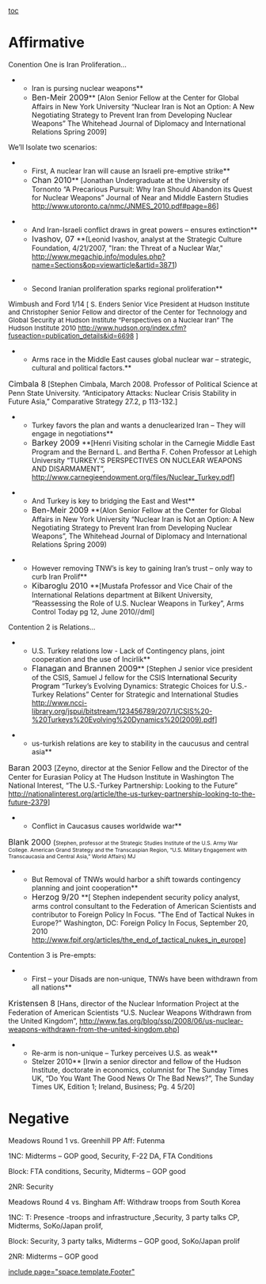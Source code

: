 [[toc]]
=Affirmative= 


Conention One is Iran Proliferation…

**Iran is pursing nuclear weapons**
**<span style="font-size: 12pt;">Ben-Meir 2009</span>** [Alon Senior Fellow at the Center for Global Affairs in New York University “Nuclear Iran is Not an Option: A New Negotiating Strategy to Prevent Iran from Developing Nuclear Weapons” The Whitehead Journal of Diplomacy and International Relations Spring 2009]

We’ll Isolate two scenarios:

**First, A nuclear Iran will cause an Israeli pre-emptive strike**
**<span style="font-size: 12pt;">Chan 2010</span>** [Jonathan Undergraduate at the University of Tornonto “A Precarious Pursuit: Why Iran Should Abandon its Quest for Nuclear Weapons” Journal of Near and Middle Eastern Studies <span style="color: windowtext; text-decoration: none; text-underline: none;">[[http://www.utoronto.ca/nmc/JNMES_2010.pdf#page=86]]</span>] 

**And Iran-Israeli conflict draws in great powers – ensures extinction**
**<span style="font-size: 12pt;">Ivashov, 07 </span>**(Leonid Ivashov, analyst at the Strategic Culture Foundation, 4/21/2007, "Iran: the Threat of a Nuclear War," <span style="color: windowtext; text-decoration: none; text-underline: none;">[[http://www.megachip.info/modules.php?name=Sections&op=viewarticle&artid=3871]]</span>)

**Second Iranian proliferation sparks regional proliferation**
Wimbush and Ford 1/14 <span style="font-size: 10.0pt; font-weight: normal;">[ S. Enders Senior Vice President at Hudson Institute and Christopher Senior Fellow and director of the Center for Technology and Global Security at Hudson Institute “Perspectives on a Nuclear Iran” The Hudson Institute 2010 [[http://www.hudson.org/index.cfm?fuseaction=publication_details&id=6698]] ] </span>

**Arms race in the Middle East causes global nuclear war – strategic, cultural and political factors.**
<span class="cite"><span style="font-size: 12pt;">Cimbala 8</span></span> [Stephen Cimbala, March 2008. Professor of Political Science at Penn State University. “Anticipatory Attacks: Nuclear Crisis Stability in Future Asia,” Comparative Strategy 27.2, p 113-132.]


**Turkey favors the plan and wants a denuclearized Iran – They will engage in negotiations**
**<span style="font-size: 12pt;">Barkey 2009 </span>**[Henri Visiting scholar in the Carnegie Middle East Program and the Bernard L. and Bertha F. Cohen Professor at Lehigh University “TURKEY.’S PERSPECTIVES ON NUCLEAR WEAPONS AND DISARMAMENT”, [[http://www.carnegieendowment.org/files/Nuclear_Turkey.pdf]]]

**And Turkey is key to bridging the East and West** 
**<span style="font-size: 12pt;">Ben-Meir 2009 </span>**(Alon Senior Fellow at the Center for Global Affairs in New York University “Nuclear Iran is Not an Option: A New Negotiating Strategy to Prevent Iran from Developing Nuclear Weapons”, The Whitehead Journal of Diplomacy and International Relations Spring 2009)

**However removing TNW’s is key to gaining Iran’s trust – only way to curb Iran Prolif**
**<span style="font-size: 12pt;">Kibaroglu 2010 </span>**[Mustafa Professor and Vice Chair of the International Relations department at Bilkent University, “Reassessing the Role of U.S. Nuclear Weapons in Turkey”, Arms Control Today pg 12, June 2010//dml] 


Contention 2 is Relations…

**U.S. Turkey relations low - Lack of Contingency plans, joint cooperation and the use of Incirlik**
**<span style="font-size: 12pt;">Flanagan and Brannen 2009</span>** [Stephen J senior vice president of the CSIS, Samuel J fellow for the CSIS <span style="color: black;">International Security Program</span> “Turkey’s Evolving Dynamics: Strategic Choices for U.S.-Turkey Relations” Center for Strategic and International Studies http://www.ncci-library.org/jspui/bitstream/123456789/207/1/CSIS%20-%20Turkeys%20Evolving%20Dynamics%20(2009).pdf]

**us-turkish relations are key to stability in the caucusus and central asia**
<span class="cite"><span style="font-size: 12pt;">Baran 2003 </span><span style="font-weight: normal;">[Zeyno, director at the Senior Fellow and the Director of the Center for Eurasian Policy at The Hudson Institute in Washington The National Interest, “The U.S.-Turkey Partnership: Looking to the Future” http://nationalinterest.org/article/the-us-turkey-partnership-looking-to-the-future-2379]</span> </span>

**Conflict in Caucasus causes worldwide war**
<span class="cite"><span style="font-size: 12pt;">Blank 2000 </span><span style="font-weight: normal;">(</span><span style="font-size: 8pt; font-weight: normal;">Stephen, professor at the Strategic Studies Institute of the U.S. Army War College. American Grand Strategy and the Transcaspian Region, “U.S. Military Engagement with Transcaucasia and Central Asia,” Wo</span></span><span style="font-size: 8pt;">rld Affairs) MJ</span>

**But Removal of TNWs would harbor a shift towards contingency planning and joint cooperation**
**<span style="font-size: 12pt;">Herzog 9/20 </span>**[ Stephen independent security policy analyst, arms control consultant to the Federation of American Scientists and contributor to Foreign Policy In Focus. "The End of Tactical Nukes in Europe?" Washington, DC: Foreign Policy In Focus, September 20, 2010 http://www.fpif.org/articles/the_end_of_tactical_nukes_in_europe]


Contention 3 is Pre-empts:

**First – your Disads are non-unique, TNWs have been withdrawn from all nations**
<span class="tagChar"><span style="font-size: 12pt;">Kristensen 8</span></span> [Hans, director of the Nuclear Information Project at the Federation of American Scientists “U.S. Nuclear Weapons Withdrawn from the United Kingdom”, http://www.fas.org/blog/ssp/2008/06/us-nuclear-weapons-withdrawn-from-the-united-kingdom.php]

**Re-arm is non-unique – Turkey perceives U.S. as weak**
**Stelzer 2010** [Irwin a senior director and fellow of the Hudson Institute, doctorate in economics, columnist for The Sunday Times UK, “Do You Want The Good News Or The Bad News?”, The Sunday Times UK, Edition 1; Ireland, Business; Pg. 4 5/20]

=Negative= 

Meadows Round 1 vs. Greenhill PP
Aff: Futenma 

1NC: Midterms – GOP good, Security, F-22 DA, FTA Conditions

Block: FTA conditions, Security, Midterms – GOP good

2NR: Security

Meadows Round 4 vs. Bingham 
Aff: Withdraw troops from South Korea

1NC: T: Presence -troops and infrastructure ,Security, 3 party talks CP, Midterms, SoKo/Japan prolif, 

Block: Security, 3 party talks, Midterms – GOP good, SoKo/Japan prolif

2NR: Midterms – GOP good 

[[include page="space.template.Footer"]]
